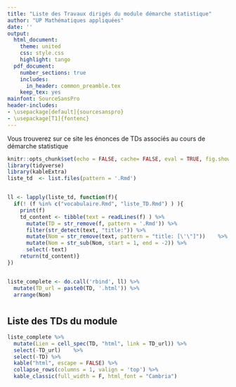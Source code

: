 ```yaml
---
title: "Liste des Travaux dirigés du module démarche statistique"
author: "UP Mathématiques appliquées"
date: ''
output:
  html_document:
    theme: united
    css: style.css
    highlight: tango
  pdf_document:
    number_sections: true
    includes:
      in_header: common_preamble.tex
    keep_tex: yes
mainfont: SourceSansPro
header-includes:
- \usepackage[default]{sourcesanspro}
- \usepackage[T1]{fontenc}
---
```




Vous trouverez sur ce site les énonces de TDs associés au cours de démarche statistique

```r
knitr::opts_chunk$set(echo = FALSE, cache= FALSE, eval = TRUE, fig.show='hide', message = FALSE, warning = FALSE, results = 'markup' )
library(tidyverse)
library(kableExtra)
liste_td  <- list.files(pattern = '.Rmd')  


ll <- lapply(liste_td, function(f){
  if(! (f %in% c("vocabulaire.Rmd", "liste_TD.Rmd") ) ){
    print(f)
    td_content <- tibble(text = readLines(f) ) %>% 
      mutate(TD = str_remove(f, pattern = '.Rmd')) %>% 
      filter(str_detect(text, "title:")) %>%
      mutate(Nom = str_remove(text, pattern = "title: [\'\"]"))    %>% 
      mutate(Nom = str_sub(Nom, start = 1, end = -2)) %>% 
      select(-text)
    return(td_content)}
})


liste_complete <- do.call('rbind', ll) %>% 
  mutate(TD_url = paste0(TD, '.html')) %>% 
  arrange(Nom)


```

# {.tabset .tabset-fade .tabset-pills}


## Liste des TDs du module 

```r

liste_complete %>%
  mutate(Lien = cell_spec(TD, "html", link = TD_url)) %>% 
  select(-TD_url)    %>%
  select(-TD) %>% 
  kable("html", escape = FALSE) %>%
  collapse_rows(columns = 1, valign = 'top') %>%
  kable_classic(full_width = F, html_font = "Cambria")



```

